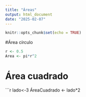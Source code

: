 ```yaml
---
title: "Áreas"
output: html_document
date: "2025-02-07"
---
```


```r
knitr::opts_chunk$set(echo = TRUE)
```

#Área círculo

```r
r <- 0.5
Area <- pi*r^2
```

# Área cuadrado

```r
lado<-3
ÁreaCuadrado <- lado*2

